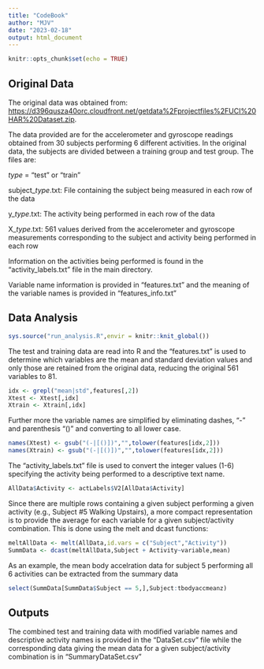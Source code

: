 ```yaml
---
title: "CodeBook"
author: "MJV"
date: "2023-02-18"
output: html_document
---
```


```r
knitr::opts_chunk$set(echo = TRUE)
```

## Original Data

The original data was obtained from: <https://d396qusza40orc.cloudfront.net/getdata%2Fprojectfiles%2FUCI%20HAR%20Dataset.zip>.

The data provided are for the accelerometer and gyroscope readings obtained from 30 subjects performing 6 different activities.  In the original data, the subjects are divided between a training group and test group.  The files are:

*type* = "test" or "train"

subject_*type*.txt: File containing the subject being measured in each row of the data

y_*type*.txt: The activity being performed in each row of the data

X_*type*.txt: 561 values derived from the accelerometer and gyroscope measurements corresponding to the subject and activity being performed in each row

Information on the activities being performed is found in the "activity_labels.txt" file in the main directory.

Variable name information is provided in "features.txt" and the meaning of the variable names is provided in "features_info.txt"

## Data Analysis
```r
sys.source("run_analysis.R",envir = knitr::knit_global())
```
The test and training data are read into R and the "features.txt" is used to determine which variables are the mean and standard deviation values and only those are retained from the original data, reducing the original 561 variables to 81.  

```r
idx <- grepl("mean|std",features[,2])
Xtest <- Xtest[,idx]
Xtrain <- Xtrain[,idx]
```

Further more the variable names are simplified by eliminating dashes, "-" and parenthesis "()" and converting to all lower case.
```r
names(Xtest) <- gsub("(-|[()])","",tolower(features[idx,2]))
names(Xtrain) <- gsub("(-|[()])","",tolower(features[idx,2]))
```

The "activity_labels.txt" file is used to convert the integer values (1-6) specifying the activity being performed to a descriptive text name.
```r
AllData$Activity <- actLabels$V2[AllData$Activity]
```
Since there are multiple rows containing a given subject performing a given activity (e.g., Subject #5 Walking Upstairs), a more compact representation is to provide the average for each variable for a given subject/activity combination.  This is done using the melt and dcast functions:

```r
meltAllData <- melt(AllData,id.vars = c("Subject","Activity"))
SummData <- dcast(meltAllData,Subject + Activity~variable,mean)
```

As an example, the mean body accelration data for subject 5 performing all 6 activities can be extracted from the summary data
```r
select(SummData[SummData$Subject == 5,],Subject:tbodyaccmeanz)
```

## Outputs
The combined test and training data with modified variable names and descriptive activity names is provided in the "DataSet.csv" file while the corresponding data giving the mean data for a given subject/activity combination is in "SummaryDataSet.csv"